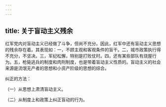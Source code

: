 ```yaml
---
---
---
```

title: 关于盲动主义残余
---




红军党内对盲动主义已经做了斗争，但尚不充分。因此，红军中还有盲动主义思想的残余存在着。其表现如：一，不顾主观和客观条件的盲干。二，城市政策执行得不充分，不坚决。三，军纪松懈，特别是打败仗时。四，还有某些部队有烧屋行为。五，枪毙逃兵的制度和肉刑制度，也是带着盲动主义性质的。盲动主义的社会来源是流氓无产者的思想和小资产阶级的思想的综合。

纠正的方法：

（一）从思想上肃清盲动主义。

（二）从制度上和政策上纠正盲动的行为。